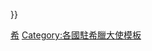 {{Navbox
| name = 美國駐希臘大使
| title = {{link-en|美國駐希臘大使列表|List of ambassadors of the United States to Greece|美國駐希臘大使}}
| state = {{{state|autocollapse}}}
| listclass = hlist
| above =
| group1 = [[美国|美利堅合眾國]]駐[[希臘王國]][[特命全權公使|公使]]<br/>（1868年－1924年）
| list1 = {{link-en|查爾斯·塔克曼|Charles K. Tuckerman}}{{to}}{{link-en|約翰·摩根·法蘭西斯|John M. Francis|約翰·法蘭西斯}}{{to}}{{link-en|小約翰·梅雷迪思·里德|J. Meredith Read|小約翰·里德}}{{to}}{{link-en|尤金·斯凱勒|Eugene Schuyler}}{{to}}{{link-en|約翰·沃克·費恩|Walker Fearn}}{{to}}{{link-en|阿奇博爾德·史諾登|A. Loudon Snowden}}{{to}}{{link-en|特朗斯滕·貝爾|Truxtun Beale}}{{to}}{{link-en|伊本·亞歷山大 (教育家)|Eben Alexander (educator)|伊本·亞歷山大}}{{to}}[[柔克义|威廉·洛克希爾]]{{to}}{{link-en|亞瑟·哈代|Arthur Sherburne Hardy}}{{to}}{{link-en|查爾斯·斯賓塞·法蘭西斯|Charles Spencer Francis|查爾斯·法蘭西斯}}{{to}}{{link-en|約翰·布林克霍夫·傑克遜|John Brinkerhoff Jackson|約翰·傑克遜}}{{to}}{{link-en|里奇蒙德·皮爾森|Richmond Pearson}}{{to}}{{link-en|喬治·希金斯·莫塞斯|George H. Moses|喬治·莫塞斯}}{{to}}[[雅各布·古尔德·舒尔曼|雅各布·舒爾曼]]{{to}}{{link-en|喬治·佛瑞德·威廉斯|George F. Williams|喬治·威廉斯}}{{to}}{{link-en|嘉瑞特·德羅波斯|Garrett Droppers}}{{to}}[[艾德華·卡普斯]]
| group2 = {{nowrap|美利堅合眾國駐[[希臘第二共和國|希臘共和國]]公使}}<br/>（1924年－1935年）
| list2 = {{link-en|艾爾文·勞夫林|Irwin B. Laughlin}}{{to}}{{link-en|羅伯特·皮特·斯基納|Robert Peet Skinner|羅伯特·斯基納}}{{to}}{{link-en|林肯·麥克維|Lincoln MacVeagh}}
| group3 = 美利堅合眾國駐希臘王國公使<br/>（1935年－1942年）
| list3 = {{link-en|林肯·麥克維|Lincoln MacVeagh}}{{to}}{{link-en|小安東尼·約瑟夫·德雷克塞爾·比德爾|Anthony Joseph Drexel Biddle Jr.|小安東尼·比德爾}}
| group4 = 美利堅合眾國駐希臘王國[[特命全權大使|大使]]<br/>（1942年－1974年）
| list4 = {{link-en|小安東尼·約瑟夫·德雷克塞爾·比德爾|Anthony Joseph Drexel Biddle Jr.|小安東尼·比德爾}}{{to}}{{link-en|亞歷山大·科姆斯托克·柯克|Alexander Comstock Kirk|亞歷山大·柯克}}{{to}}{{link-en|林肯·麥克維|Lincoln MacVeagh}}{{to}}{{link-en|亨利·法蘭西斯·格雷迪|Henry F. Grady|亨利·格雷迪}}{{to}}{{link-en|約翰·佩烏里福|John Peurifoy}}{{to}}{{link-en|卡文迪西·卡農|Cavendish W. Cannon}}{{to}}{{link-en|喬治·維納布爾·艾倫|George V. Allen|喬治·艾倫}}{{to}}{{link-en|詹姆斯·瑞勒貝格|James Williams Riddleberger}}{{to}}{{link-en|艾利斯·奧姆斯比·布里格斯|Ellis O. Briggs|艾利斯·布里格斯}}{{to}}{{link-en|小亨利·理查森·拉波易斯|Henry Richardson Labouisse Jr.|小亨利·拉波易斯}}{{to}}{{link-en|威廉·菲利普斯·塔爾博特|Phillips Talbot|威廉·塔爾博特}}{{to}}{{link-en|亨利·塔斯卡|Henry J. Tasca}}
| group5 = 美利堅合眾國駐[[希腊|希臘共和國]]大使<br/>（1974年－）
| list5 = {{link-en|亨利·塔斯卡|Henry J. Tasca}}{{to}}{{link-en|傑克·庫比施|Jack B. Kubisch}}{{to}}{{link-en|羅伯特·詹姆斯·麥克洛斯基|Robert J. McCloskey|羅伯特·麥克洛斯基}}{{to}}{{link-en|蒙蒂格爾·斯特恩斯|Monteagle Stearns}}{{to}}{{link-en|羅伯特·沃斯勒·基利|Robert V. Keeley|羅伯特·基利}}{{to}}{{link-en|邁克爾·索泰豪斯|Michael G. Sotirhos}}{{to}}{{link-en|湯瑪斯·尼雷斯|Thomas Niles}}{{to}}[[尼古拉斯·伯恩斯]]{{to}}{{link-en|湯瑪斯·喬爾·米勒|Thomas J. Miller (diplomat)|湯瑪斯·米勒}}{{to}}{{link-en|查爾斯·里斯 (外交官)|Charles P. Ries (diplomat)|查爾斯·里斯}}{{to}}{{link-en|丹尼爾·斯佩克哈特|Daniel V. Speckhard}}{{to}}[[丹尼爾·班尼特·史密斯|丹尼爾·史密斯]]{{to}}{{link-en|大衛·杜安·皮爾斯|David D. Pearce|大衛·皮爾斯}}{{to}}{{link-en|傑弗里·派亞特|Geoffrey R. Pyatt}}
| below = 參見：{{tl|美國駐外大使}}{{.w}}{{tl|各國駐希臘大使}}
}}<noinclude>
{{collapsible option}}
[[Category:美國駐希臘大使| ]]
[[Category:美國駐外大使模板|希]]
[[Category:各國駐希臘大使模板]]
</noinclude>